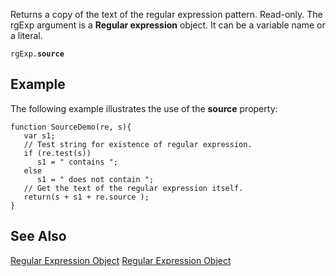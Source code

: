 Returns a copy of the text of the regular expression pattern. Read-only. The rgExp argument is a '''Regular expression''' object. It can be a variable name or a literal.

 rgExp.'''source'''
==Example==
The following example illustrates the use of the '''source''' property:

 function SourceDemo(re, s){
    var s1;
    // Test string for existence of regular expression.
    if (re.test(s))
       s1 = " contains ";
    else
       s1 = " does not contain ";
    // Get the text of the regular expression itself.
    return(s + s1 + re.source );
 }

==See Also==

              

              

              
[[javascript/regular expression|Regular Expression Object]]
[[javascript/regular expression|Regular Expression Object]]
